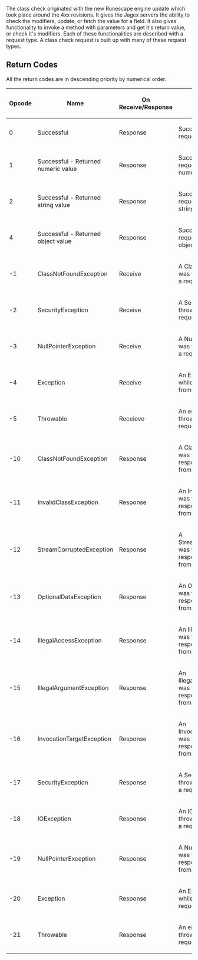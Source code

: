 The class check originated with the new Runescape engine update which took place around the 4xx revisions. It gives the Jagex servers the ability to check the modifiers, update, or fetch the value for a field. It also gives functionality to invoke a method with parameters and get it's return value, or check it's modifiers. Each of these functionalities are described with a request type. A class check request is built up with many of these request types.

== Return Codes ==

All the return codes are in descending priority by numerical order.

{| border=2px
! Opcode
! Name
! On Receive/Response
! Description
|-
! 0
! Successful
! Response
! Successfully executed the request.
|-
! 1
! Successful - Returned numeric value 
! Response
! Successfully executed the request, and returned a numeric value.
|-
! 2
! Successful - Returned string value
! Response
! Successfully executed the request, and returned a string value.
|-
! 4
! Successful - Returned object value
! Response
! Successfully executed the request, and returned an object value.
|-
! -1
! ClassNotFoundException
! Receive
! A ClassNotFoundException was thrown while receiving a request from the server.
|-
! -2
! SecurityException
! Receive
! A SecurityException was thrown while receiving a request from the server.
|-
! -3
! NullPointerException
! Receive
! A NullPointerException was thrown while receiving a request from the server.
|-
! -4
! Exception
! Receive
! An Exception was thrown while receiving a request from the server.
|-
! -5
! Throwable
! Receieve
! An error or exception was thrown while receiving a request from the server.
|-
! -10
! ClassNotFoundException
! Response
! A ClassNotFoundException was thrown while responding to a request from the server.
|-
! -11
! InvalidClassException
! Response
! An InvalidClassException was thrown while responding to a request from the server.
|-
! -12
! StreamCorruptedException
! Response
! A StreamCorruptedException was thrown while responding to a request from the server. 
|-
! -13
! OptionalDataException
! Response
! An OptionDataException was thrown while responding to a request from the server.
|-
! -14
! IllegalAccessException
! Response
! An IllegalAccessException was thrown while responding to a request from the server.
|-
! -15
! IllegalArgumentException
! Response
! An IllegalArgumentException was thrown while responding to a request from the server.
|-
! -16
! InvocationTargetException
! Response
! An InvocationTargetException was thrown while responding to a request from the server.
|-
! -17
! SecurityException
! Response
! A SecurityException was thrown while responding to a request from the server.
!
|-
! -18
! IOException
! Response
! An IOException was thrown while responding to a request from the server.
|-
! -19
! NullPointerException
! Response
! A NullPointerException was thrown while responding to a request from the server.
|-
! -20
! Exception
! Response
! An Exception was thrown while responding to a request from the server.
|-
! -21
! Throwable
! Response
! An error or exception was thrown while receiving a request from the server.
|}